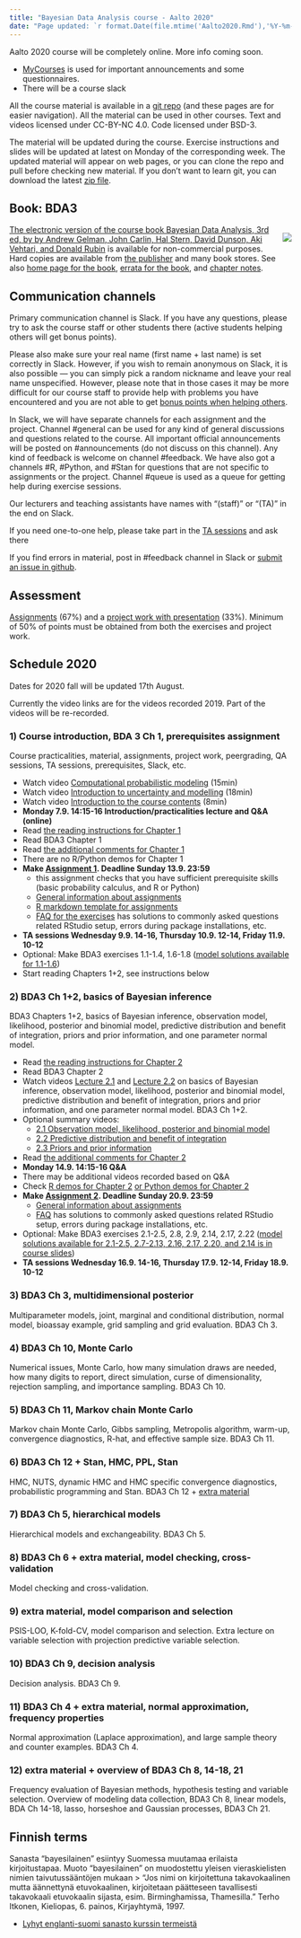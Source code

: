 ```yaml
---
title: "Bayesian Data Analysis course - Aalto 2020"
date: "Page updated: `r format.Date(file.mtime('Aalto2020.Rmd'),'%Y-%m-%d')`"
---
```


Aalto 2020 course will be completely online. More info coming soon.

 - [MyCourses](https://mycourses.aalto.fi/user/index.php?id=28239) is used for important announcements and some questionnaires.
 - There will be a course slack

All the course material is available in a [git repo](https://github.com/avehtari/BDA_course_Aalto) (and these pages are for easier navigation). All the material can be used in other courses. Text and videos licensed under CC-BY-NC 4.0. Code licensed under BSD-3.

The material will be updated during the course. Exercise instructions and slides will be updated at latest on Monday of the corresponding week. The updated material will appear on web pages, or you can clone the repo and pull before checking new material. If you don't want to learn git, you can download the latest [zip file](https://github.com/avehtari/BDA_course_Aalto/archive/master.zip).

## Book: BDA3

<div style= "float:right;position: relative;">
 ![](bda_cover.png)
</div>

[The electronic version of the course book
Bayesian Data Analysis, 3rd ed, by by Andrew Gelman, John Carlin, Hal
Stern, David Dunson, Aki Vehtari, and Donald Rubin](https://users.aalto.fi/~ave/BDA3.pdf) is available for non-commercial purposes. Hard copies are available from [the publisher](https://www.crcpress.com/Bayesian-Data-Analysis/Gelman-Carlin-Stern-Dunson-Vehtari-Rubin/p/book/9781439840955) and many book stores.
See also [home page for the
book](http://www.stat.columbia.edu/~gelman/book/), [errata for the
book](http://www.stat.columbia.edu/~gelman/book/errata_bda3.txt), and [chapter notes](chapter_notes/BDA_notes.pdf).

## Communication channels

Primary communication channel is Slack.  If you have any questions, please try to ask the course staff or other students there (active students helping others will get bonus points).

Please also make sure your real name (first name + last name) is set correctly in Slack. However, if you wish to remain anonymous on Slack, it is also possible — you can simply pick a random nickname and leave your real name unspecified. However, please note that in those cases it may be more difficult for our course staff to provide help with problems you have encountered and you are not able to get [bonus points when helping others](assignments.html#Bonus_points).

In Slack, we will have separate channels for each assignment and the project.
Channel #general can be used for any kind of general discussions and questions related to the course. All important official announcements will be posted on #announcements (do not discuss on this channel). Any kind of feedback is welcome on channel #feedback. We have also got a channels #R, #Python, and #Stan for questions that are not specific to assignments or the project. Channel #queue is used as a queue for getting help during exercise sessions.

Our lecturers and teaching assistants have names with "(staff)" or "(TA)" in the end on Slack.

If you need one-to-one help, please take part in the [TA sessions](assignments.html#TA_sessions) and ask there

If you find errors in material, post in #feedback channel in Slack or [submit an issue in github](https://github.com/avehtari/BDA_course_Aalto/issues).

## Assessment

[Assignments](assignments.html) (67\%) and a [project work with
presentation](project.html) (33\%). Minimum of 50\% of points must be
obtained from both the exercises and project work.

## Schedule 2020

Dates for 2020 fall will be updated 17th August.

Currently the video links are for the videos recorded 2019. Part of the videos will be re-recorded.

### 1) Course introduction, BDA 3 Ch 1, prerequisites assignment

Course practicalities, material, assignments, project work, peergrading, QA sessions, TA sessions, prerequisites, Slack, etc.

- Watch video [Computational probabilistic modeling](https://www.youtube.com/watch?v=ukE5aqdoLZI) (15min)
- Watch video [Introduction to uncertainty and modelling](https://aalto.cloud.panopto.eu/Panopto/Pages/Viewer.aspx?id=d841f429-9c3d-4d24-8228-a9f400efda7b) (18min)
- Watch video [Introduction to the course contents](https://aalto.cloud.panopto.eu/Panopto/Pages/Viewer.aspx?id=13fc7889-cfd1-4d99-996c-a9f400f6e5a2) (8min)
- **Monday 7.9. 14:15-16 Introduction/practicalities lecture and Q&A (online)**
- Read [the reading instructions for Chapter 1](chapter_notes/BDA_notes_ch1.pdf)
- Read BDA3 Chapter 1
- Read [the additional comments for Chapter 1](chapter_notes/BDA_notes_ch1.pdf)
- There are no R/Python demos for Chapter 1
- **Make [Assignment 1](exercises/ex1.pdf). Deadline Sunday 13.9. 23:59**
    - this assignment checks that you have sufficient prerequisite skills (basic probability calculus, and R or Python)
    - [General information about assignments](EXERCISES.md)
    - [R markdown template for assignments](templates/assignment_template.rmd)
	- [FAQ for the exercises](FAQ.md) has solutions to commonly asked questions related RStudio setup, errors during package installations, etc.
- **TA sessions Wednesday 9.9. 14-16, Thursday 10.9. 12-14, Friday 11.9. 10-12**
- Optional: Make BDA3 exercises 1.1-1.4, 1.6-1.8 ([model solutions available for 1.1-1.6](http://www.stat.columbia.edu/~gelman/book/solutions3.pdf))
- Start reading Chapters 1+2, see instructions below

### 2) BDA3 Ch 1+2, basics of Bayesian inference

BDA3 Chapters 1+2, basics of Bayesian inference, observation model, likelihood, posterior and binomial model, predictive distribution and benefit of integration, priors and prior information, and one parameter normal model.

- Read [the reading instructions for Chapter 2](chapter_notes/BDA_notes_ch2.pdf)
- Read BDA3 Chapter 2
- Watch videos [Lecture 2.1](https://aalto.cloud.panopto.eu/Panopto/Pages/Viewer.aspx?id=9c271082-5a8c-4b66-b6c2-aacc00fc683f) and [Lecture 2.2](https://aalto.cloud.panopto.eu/Panopto/Pages/Viewer.aspx?id=70655a8a-0eb4-4ddd-9f52-aacc00fc67a2) on basics of Bayesian inference, observation model, likelihood, posterior and binomial model, predictive distribution and benefit of integration, priors and prior information, and one parameter normal model. BDA3 Ch 1+2.
- Optional summary videos:
    - [2.1 Observation model, likelihood, posterior and binomial model](https://aalto.cloud.panopto.eu/Panopto/Pages/Viewer.aspx?id=7a297f7d-bb7b-4dd0-9913-a9f500ec822d)
    - [2.2 Predictive distribution and benefit of integration](https://aalto.cloud.panopto.eu/Panopto/Pages/Viewer.aspx?id=75b9f18f-e379-4557-a5fa-a9f500f11b40)
    - [2.3 Priors and prior information](https://aalto.cloud.panopto.eu/Panopto/Pages/Viewer.aspx?id=099659a5-f707-473d-8b03-a9f500f39eb5)
- Read [the additional comments for Chapter 2](chapter_notes/BDA_notes_ch2.pdf)
- **Monday 14.9. 14:15-16 Q&A**
- There may be additional videos recorded based on Q&A
- Check [R demos for Chapter 2](https://github.com/avehtari/BDA_R_demos/tree/master/demos_ch2) [or Python demos for Chapter 2](https://github.com/avehtari/BDA_py_demos/tree/master/demos_ch2)
- **Make [Assignment 2](exercises/ex2.pdf). Deadline Sunday 20.9. 23:59**
    - [General information about assignments](EXERCISES.md)
	- [FAQ](FAQ.md) has solutions to commonly asked questions related RStudio setup, errors during package installations, etc.
- Optional: Make BDA3 exercises 2.1-2.5, 2.8, 2.9, 2.14, 2.17, 2.22 ([model solutions available for 2.1-2.5, 2.7-2.13, 2.16, 2.17, 2.20, and 2.14 is in course slides](http://www.stat.columbia.edu/~gelman/book/solutions3.pdf))
- **TA sessions Wednesday 16.9. 14-16, Thursday 17.9. 12-14, Friday 18.9. 10-12**

### 3) BDA3 Ch 3, multidimensional posterior

Multiparameter models, joint, marginal and conditional distribution, normal model, bioassay example, grid sampling and grid evaluation. BDA3 Ch 3.

### 4) BDA3 Ch 10, Monte Carlo

Numerical issues, Monte Carlo, how many simulation draws are needed, how many digits to report, direct simulation, curse of dimensionality, rejection sampling, and importance sampling. BDA3 Ch 10.

### 5) BDA3 Ch 11, Markov chain Monte Carlo

Markov chain Monte Carlo, Gibbs sampling, Metropolis algorithm, warm-up, convergence diagnostics, R-hat, and effective sample size. BDA3 Ch 11.

### 6) BDA3 Ch 12 + Stan, HMC, PPL, Stan

HMC, NUTS, dynamic HMC and HMC specific convergence diagnostics, probabilistic programming and Stan. BDA3 Ch 12 + [extra material](index.html#stan)

### 7) BDA3 Ch 5, hierarchical models

Hierarchical models and exchangeability. BDA3 Ch 5.

### 8) BDA3 Ch 6 + extra material, model checking, cross-validation

Model checking and cross-validation.

### 9) extra material, model comparison and selection

PSIS-LOO, K-fold-CV, model comparison and selection. Extra lecture on variable selection with projection predictive variable selection. 

### 10) BDA3 Ch 9, decision analysis

Decision analysis. BDA3 Ch 9.

### 11) BDA3 Ch 4 + extra material, normal approximation, frequency properties

Normal approximation (Laplace approximation), and large sample theory and counter examples. BDA3 Ch 4.

### 12) extra material + overview of BDA3 Ch 8, 14-18, 21

Frequency evaluation of Bayesian methods, hypothesis testing and variable selection. Overview of modeling data collection, BDA3 Ch 8, linear models, BDA Ch 14-18, lasso, horseshoe and Gaussian processes, BDA3 Ch 21.

## Finnish terms

Sanasta "bayesilainen" esiintyy Suomessa muutamaa erilaista
kirjoitustapaa. Muoto "bayesilainen" on muodostettu yleisen
vieraskielisten nimien taivutussääntöjen mukaan 
> "Jos nimi on kirjoitettuna takavokaalinen mutta äännettynä etuvokaalinen, kirjoitetaan päätteseen tavallisesti takavokaali etuvokaalin sijasta, esim. Birminghamissa, Thamesilla." Terho Itkonen, Kieliopas, 6. painos, Kirjayhtymä, 1997.

- [Lyhyt englanti-suomi sanasto kurssin termeistä](extra_reading/sanasto.pdf)


